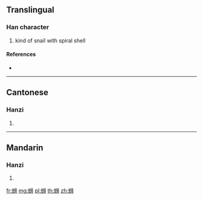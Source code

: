 {{character info/new}}
{{also|螄}}
==Translingual==

===Han character===
{{Han char|rn=142|rad=虫|as=06|sn=12|four=|canj=LILLB}}

# kind of snail with spiral shell

====References====
* {{Han ref|kx=1083.151|hdz=42848.160|uh=86F3|ud=34547}}

----

==Cantonese==

===Hanzi===
{{yue-hanzi|jyut=si1|y=si1|tra=螄}}

# {{defn|lang=yue|sort=虫06}}

----

==Mandarin==

===Hanzi===
{{cmn-hanzi|tra=螄|pin=[[sī]] ([[si1]])|wg=ssu<sup>1</sup>}}

# {{defn|lang=cmn|sort=虫06}}

[[fr:蛳]]
[[mg:蛳]]
[[pl:蛳]]
[[th:蛳]]
[[zh:蛳]]
